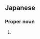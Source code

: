 ==Japanese==
{{ja-kanjitab|ふな|き|yomi=k}}

===Proper noun===
{{ja-pos|proper|ふなき}}

# {{surname|lang=ja|sort=ふなき}}